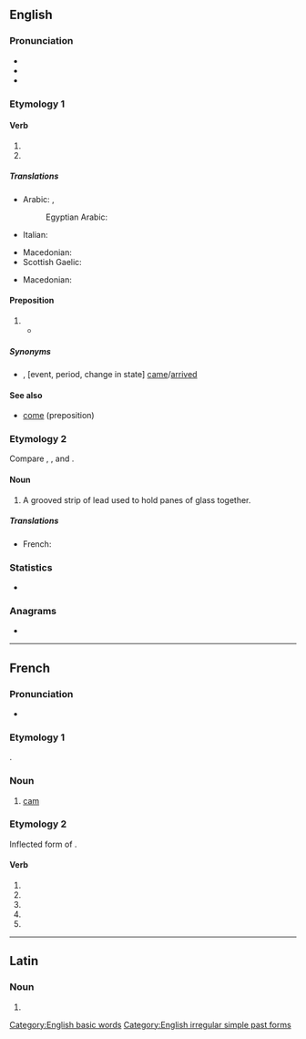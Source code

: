{{also|camé|cá mè}}
==English==
{{wikipedia|Came (disambiguation)}}

===Pronunciation===
* {{IPA|/keɪm/|[kʰeɪ̯m]|lang=en}}
* {{audio|en-us-came.ogg|Audio (US)|lang=en}}
* {{rhymes|eɪm|lang=en}}

===Etymology 1===
{{tea room|y=2013|m=October}}

====Verb====
{{head|en|verb form}}

# {{en-simple past of|come}}
# {{en-simple past of|cum}}

=====Translations=====
{{trans-top|simple past of come}}
* Arabic: {{t|ar|جَاءَ|m}}, {{t+|ar|اَتَى|m}}
*: Egyptian Arabic: {{t|arz|جيه|m|tr=ge|sc=Arab}}
* Italian: {{t+|it|venuto|m}}
{{trans-mid}}
* Macedonian: {{t|mk|дојде|tr=dójde|sc=Cyrl}}
* Scottish Gaelic: {{t|gd|thàinig}}
{{trans-bottom}}

{{trans-top|simple past of cum}}
* Macedonian: {{t|mk|сврши|tr=sv'rši|sc=Cyrl}}
{{trans-mid}}
{{trans-bottom}}

====Preposition====
{{en-prep}}

# {{non-gloss definition|Used to indicate that the following event, period, or change in state occurred in the past, after a time of waiting, enduring, or anticipation}}
#* {{quote-book|title=If Winter Comes|page=256|books.google.com/books?id=PXURAAAAYAAJ|author=Arthur Stuart-Menteth Hutchinson|year=1921|passage='''Came''' Christmas by which, at the outset, everybody knew it would be over, and it was not over. '''Came''' June, 1915, concerning which, at the outset, he had joined with Mr. Fortune, Twyning and Harold in laughter at his own grotesque idea of the war lasting to the dramatic effect of a culminating battle on the centenary of Waterloo, and the war had lasted, and was still lasting.}}

=====Synonyms=====
* {{sense|following event etc, in the past after waiting}} {{l|en|by}}, {{l|en|when}} [event, period, change in state] [[come|came]]/[[arrive|arrived]]

====See also====
* [[come#Preposition|come]] (preposition)

===Etymology 2===
Compare {{cog|sco|came||comb}}, {{m|sco|caim||comb}}, and {{cog|enm|camet||silver}}.

====Noun====
{{en-noun}}

# A grooved strip of lead used to hold panes of glass together.

=====Translations=====
{{trans-top|A grooved strip of lead}}
* French: {{t+|fr|plomb|m}}
{{trans-mid}}
{{trans-bottom}}

===Statistics===
* {{rank|those|own|old|106|came|men|come|without}}

===Anagrams===
* {{anagrams|en|ACME|Acme|ECMA|EMAC|Mace|Mače|acme|eMac|mace}}

[[Category:English basic words]]
[[Category:English irregular simple past forms]]

----

==French==

===Pronunciation===
* {{IPA|/kam/|lang=fr}}

===Etymology 1===
{{bor|fr|nl|kam||[[cog]] of a wheel; originally, [[comb]]}}.

===Noun===
{{fr-noun|f}}

# [[cam]] {{gloss|part of engine}}

===Etymology 2===
Inflected form of {{m|fr|camer}}.

====Verb====
{{fr-verb-form}}

# {{inflection of|camer||1|s|pres|indc|lang=fr}}
# {{inflection of|camer||3|s|pres|indc|lang=fr}}
# {{inflection of|camer||1|s|pres|subj|lang=fr}}
# {{inflection of|camer||1|s|pres|subj|lang=fr}}
# {{inflection of|camer||2|s|impr|lang=fr}}

----

==Latin==

===Noun===
{{la-noun-form|cāme}}

# {{inflection of|cāmus||voc|s|lang=la}}